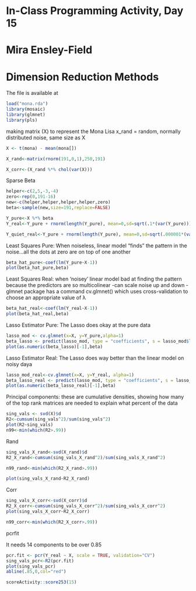 # In-Class Programming Activity, Day 15

# Mira Ensley-Field

# Dimension Reduction Methods

The file is available at
```r
load("mona.rda")
library(mosaic)
library(glmnet)
library(pls)
```

making matrix (X) to represent the Mona Lisa
x_rand = random, normally distributed noise, same size as X
```r
X <- t(mona) - mean(mona[])

X_rand<-matrix(rnorm(191,0,1),250,191)

X_corr<-(X_rand %*% chol(var(X))) 
```

Sparse Beta
```r
helper<-c(2,5,-3,-4)
zero<-rep(0,191-16)
new<-c(helper,helper,helper,helper,zero)
beta<-sample(new,size=191,replace=FALSE)

Y_pure<-X %*% beta
Y_real<-Y_pure + rnorm(length(Y_pure), mean=0,sd=sqrt(.1*(var(Y_pure))))

Y_quiet_real<-Y_pure + rnorm(length(Y_pure), mean=0,sd=sqrt(.000001*(var(Y_pure))))

```

Least Squares Pure: When noiseless, linear model "finds" the pattern in the noise...all the dots at zero are on top of one another
```r
beta_hat_pure<-coef(lm(Y_pure~X-1))
plot(beta_hat_pure,beta)
```

Least Squares Real: when 'noisey' linear model bad at finding the pattern because the predictors are so multicolinear
-can scale noise up and down
-glmnet package has a command cv.glmnet() which uses cross-validation to choose an appropriate value of λ
```r
beta_hat_real<-coef(lm(Y_real~X-1))
plot(beta_hat_real,beta)
```

Lasso Estimator Pure: The Lasso does okay at the pure data
```r
lasso_mod <- cv.glmnet(x=X, y=Y_pure,alpha=1)
beta_lasso <- predict(lasso_mod, type = "coefficients", s = lasso_mod$lambda.min)
plot(as.numeric(beta_lasso)[-1],beta)
```

Lasso Estimator Real: The Lasso does way better than the linear model on noisy daya
```r
lasso_mod_real<-cv.glmnet(x=X, y=Y_real, alpha=1)
beta_lasso_real <- predict(lasso_mod, type = "coefficients", s = lasso_mod$lambda.min)
plot(as.numeric(beta_lasso_real)[-1],beta)
```

Principal components: these are cumulative densities, showing how many of the top rank matrices are needed to explain what percent of the data
```r
sing_vals <- svd(X)$d
R2<-cumsum(sing_vals^2)/sum(sing_vals^2)
plot(R2~sing_vals)
n99<-min(which(R2>.99))
```

Rand
```r
sing_vals_X_rand<-svd(X_rand)$d
R2_X_rand<-cumsum(sing_vals_X_rand^2)/sum(sing_vals_X_rand^2)

n99_rand<-min(which(R2_X_rand>.99))

plot(sing_vals_X_rand~R2_X_rand)
```

Corr
```r
sing_vals_X_corr<-svd(X_corr)$d
R2_X_corr<-cumsum(sing_vals_X_corr^2)/sum(sing_vals_X_corr^2)
plot(sing_vals_X_corr~R2_X_corr)

n99_corr<-min(which(R2_X_corr>.99))

```

pcrfit

It needs 14 components to be over 0.85
```r
pcr.fit <- pcr(Y_real ~ X, scale = TRUE, validation="CV")
sing_vals_pcr<-R2(pcr.fit)
plot(sing_vals_pcr)
abline(.85,0,col="red")


```


```r
scoreActivity::score253(15)
```